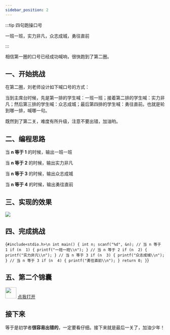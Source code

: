 ```yaml
---
sidebar_position: 2
---
```


:::tip 四句跑操口号

一班一班，实力非凡，众志成城，勇往直前

:::

相信第一圈的口号已经成功喊响，很快跑到了第二圈。

## 一、开始挑战

在第二圈，刘老师设计如下喊口号的方式：

当到主席台时候，先是第一排的学生喊：一班一班；接着第二排的学生喊：实力非凡；然后第三排的学生喊：众志成城；最后第四排的学生喊：勇往直前。也就是轮到哪一排，喊哪一句。

既然到了第二关，难度有所升级，注意不要出错，加油哟。

## 二、编程思路

当 **n 等于 1** 的时候，输出一班一班

当 **n 等于 2** 的时候，输出实力非凡

当 **n 等于 3** 的时候，输出众志成城

当 **n 等于 4** 的时候，输出勇往直前

## 三、实现的效果

![](./img/第二圈效果.gif)

## 四、完成挑战

<Editor language="c" showInput>{`#include<stdio.h>\n
int main()
{
    int n;
    scanf("%d", &n);
    // 当 n 等于 1
    if (n  1) {
        printf("一班一班\\n");
    }
    // 当 n 等于 2
    if (n  2) {
        printf("实力非凡\\n");
    }
    // 当 n 等于 3
    if (n  3) {
        printf("众志成城\\n");
    }
    // 当 n 等于 3
    if (n  4) {
        printf("勇往直前\\n");
    }
    return 0;
}`}</Editor>

## 五、第二个锦囊


<div className="container">
  <div className="row">
    <img src={jinnang} width="35" height="35" />
    <a
      className="button button--primary margin-left--sm"
      href="/clang/relational-operator/等于"
      target="_blank"
    >
      <span>点我打开</span>
    </a>
  </div>
</div>

## 接下来

等于是初学者**很容易出错的**，一定要看仔细。接下来就是最后一关了，加油少年！
